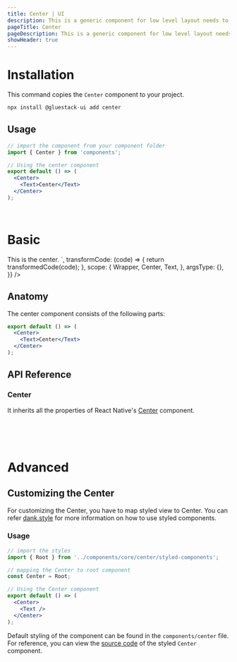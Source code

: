 ```yaml
---
title: Center | UI
description: This is a generic component for low level layout needs to center its children
pageTitle: Center
pageDescription: This is a generic component for low level layout needs to center its children.
showHeader: true
---
```



<Meta title="components/Layout/Center" />



# Installation

This command copies the `Center` component to your project.

```jsx
npx install @gluestack-ui add center
```

## Usage

```jsx
// import the component from your component folder
import { Center } from 'components';

// Using the center component
export default () => (
  <Center>
    <Text>Center</Text>
  </Center>
);
```

<br />

# Basic

<AppProvider>
  <CodePreview
    showComponentRenderer={true}
    showArgsController={false}
    metaData={{
      code: `
<Center bg="$primary500" h={200} w={300}>
  <Text color="white" fontWeight="bold">
    This is the center.
  </Text>
</Center>
`,
      transformCode: (code) => {
        return transformedCode(code);
      },
      scope: {
        Wrapper,
        Center,
        Text,
      },
      argsType: {},
    }}
  />
</AppProvider>
<br />

## Anatomy

The center component consists of the following parts:

```jsx
export default () => (
  <Center>
    <Text>Center</Text>
  </Center>
);
```

## API Reference

### Center

It inherits all the properties of React Native's [Center](https://reactnative.dev/docs/center#props) component.

<br />
<br />

<br />

# Advanced

## Customizing the Center

For customizing the Center, you have to map styled view to Center. You can refer [dank.style](https://dank.style/) for more information on how to use styled components.

### Usage

```jsx
// import the styles
import { Root } from '../components/core/center/styled-components';

// mapping the Center to root component
const Center = Root;

// Using the Center component
export default () => (
  <Center>
    <Text />
  </Center>
);
```

Default styling of the component can be found in the `components/center` file. For reference, you can view the [source code](https://github.com/gluestack/gluestack-ui/blob/development/example/storybook/src/ui-components/Center/index.tsx) of the styled `Center` component.
